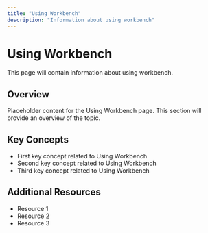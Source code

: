 ```yaml
---
title: "Using Workbench"
description: "Information about using workbench"
---
```


# Using Workbench

This page will contain information about using workbench.

## Overview

Placeholder content for the Using Workbench page. This section will provide an overview of the topic.

## Key Concepts

- First key concept related to Using Workbench
- Second key concept related to Using Workbench
- Third key concept related to Using Workbench

## Additional Resources

- Resource 1
- Resource 2
- Resource 3
